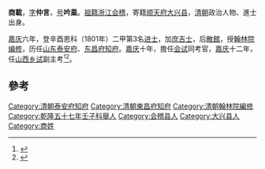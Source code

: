 '''商載'''，[[表字|字]]'''仲言'''，[[号|号]]'''吟巢'''。[[祖籍|祖籍]][[浙江|浙江]][[会稽县|会稽]]，寄籍[[顺天府|顺天府]][[大兴县_(金朝)|大兴县]]，[[清朝|清朝]]政治人物、進士出身。

[[嘉庆|嘉庆]]六年，登辛酉恩科（1801年）二甲第3名[[进士|进士]]，加[[庶吉士|庶吉士]]，后[[散館|散館]]，授[[翰林院编修|翰林院编修]]，历任[[山东|山东]][[泰安府|泰安府]]、[[东昌府|东昌府]][[知府|知府]]。[[嘉庆|嘉庆]]十年，擔任[[会试|会试]]同考官，[[嘉庆|嘉庆]]十二年，任[[山西|山西]][[乡试|乡试]]副主考<ref name="張偉法式善1982">{{cite book|author1=張偉|author2=法式善|author3=王家相|coauthors=徐沅|title=清代徴獻類編: 五種二十九卷, Volume 2|url=http://books.google.com/books?id=vsVNAAAAMAAJ|year=1982|publisher=|page=391}}</ref><ref name="乔晓军2002">{{cite book|author=乔晓军|title=清代翰林传略|url=http://books.google.com/books?id=icAPAQAAMAAJ|year=2002|publisher=陕西旅游出版社|page=220}}</ref>。

==參考==
{{reflist}}
{{清朝官员小作品}}
{{嘉慶六年辛酉恩科殿試金榜}}
[[Category:清朝泰安府知府|Category:清朝泰安府知府]]
[[Category:清朝東昌府知府|Category:清朝東昌府知府]]
[[Category:清朝翰林院編修|Category:清朝翰林院編修]]
[[Category:乾隆五十七年壬子科舉人|Category:乾隆五十七年壬子科舉人]]
[[Category:会稽县人|Category:会稽县人]]
[[Category:大兴县人|Category:大兴县人]]
[[Category:商姓|Category:商姓]]